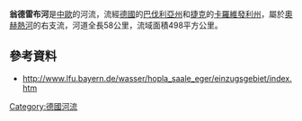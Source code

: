 {{Coord|50.110471704914566|N|12.485071420669556|E|display=title}}

'''翁德雷布河'''是[[中歐|中歐]]的河流，流經[[德國|德國]]的[[巴伐利亞州|巴伐利亞州]]和[[捷克|捷克]]的[[卡羅維發利州|卡羅維發利州]]，屬於[[奧赫熱河|奧赫熱河]]的右支流，河道全長58公里，流域面積498平方公里。

==參考資料==
* http://www.lfu.bayern.de/wasser/hopla_saale_eger/einzugsgebiet/index.htm {{Wayback|url=http://www.lfu.bayern.de/wasser/hopla_saale_eger/einzugsgebiet/index.htm |date=20161023161217 }}

{{Germany-geo-stub}}
[[Category:德國河流|Category:德國河流]]